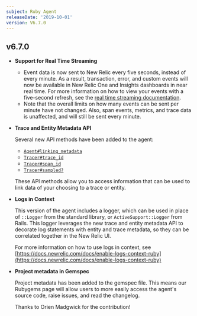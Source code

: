 ```yaml
---
subject: Ruby Agent
releaseDate: '2019-10-01'
version: V6.7.0
---
```


## v6.7.0

* **Support for Real Time Streaming**

  * Event data is now sent to New Relic every five seconds, instead of every minute. As a result, transaction, error, and custom events will now be available in New Relic One and Insights dashboards in near real time. For more information on how to view your events with a five-second refresh, see the [real time streaming documentation](https://docs.newrelic.com/docs/agents/manage-apm-agents/agent-data/real-time-streaming).
  * Note that the overall limits on how many events can be sent per minute have not changed. Also, span events, metrics, and trace data is unaffected, and will still be sent every minute.
* **Trace and Entity Metadata API**

  Several new API methods have been added to the agent:

  * [`Agent#linking_metadata`](https://www.rubydoc.info/github/newrelic/rpm/NewRelic/Agent#linking_metadata-instance_method)
  * [`Tracer#trace_id`](https://www.rubydoc.info/github/newrelic/rpm/NewRelic/Agent/Tracer#trace_id-class_method)
  * [`Tracer#span_id`](https://www.rubydoc.info/github/newrelic/rpm/NewRelic/Agent/Tracer#span_id-class_method)
  * [`Tracer#sampled?`](https://www.rubydoc.info/github/newrelic/rpm/NewRelic/Agent/Tracer#sampled?-class_method)

  These API methods allow you to access information that can be used to link data of your choosing to a trace or entity.
* **Logs in Context**

  This version of the agent includes a logger, which can be used in place of `::Logger` from the standard library, or `ActiveSupport::Logger` from Rails. This logger leverages the new trace and entity metadata API to decorate log statements with entity and trace metadata, so they can be correlated together in the New Relic UI.

  For more information on how to use logs in context, see [https://docs.newrelic.com/docs/enable-logs-context-ruby](https://docs.newrelic.com/docs/enable-logs-context-ruby)
* **Project metadata in Gemspec**

  Project metadata has been added to the gemspec file. This means our Rubygems page will allow users to more easily access the agent's source code, raise issues, and read the changelog.

  Thanks to Orien Madgwick for the contribution!
